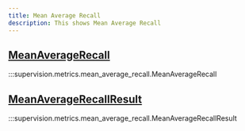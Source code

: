 ```yaml
---
title: Mean Average Recall
description: This shows Mean Average Recall
---
```


<div className="md-typeset">
    <h2><a href="#supervision.metrics.mean_average_recall.MeanAverageRecall">MeanAverageRecall</a></h2>
</div>

:::supervision.metrics.mean_average_recall.MeanAverageRecall

<div className="md-typeset">
    <h2><a href="#supervision.metrics.mean_average_recall.MeanAverageRecallResult">MeanAverageRecallResult</a></h2>
</div>

:::supervision.metrics.mean_average_recall.MeanAverageRecallResult